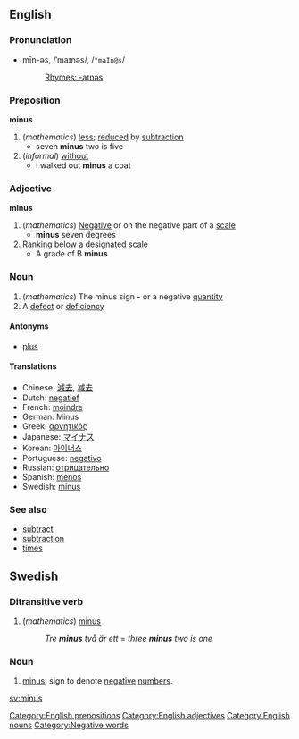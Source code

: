 ==English==
===Pronunciation===
*mīn-əs, /ˈmaɪnəs/, /<tt>"maIn@s</tt>/
*:[[Rhymes:English:-aɪnəs|Rhymes: -aɪnəs]]

===Preposition===
'''minus'''
#(''mathematics'') [[less]]; [[reduce]]d by [[subtraction]]
#* seven '''minus''' two is five
#(''informal'') [[without]]
#* I walked out '''minus''' a coat
===Adjective===
'''minus'''
#(''mathematics'') [[Negative]] or on the negative part of a [[scale]]
#* '''minus''' seven degrees
#[[Rank]]ing below a designated scale
#* A grade of B '''minus'''
===Noun===
#(''mathematics'') The minus sign '''-''' or a negative [[quantity]]
#A [[defect]] or [[deficiency]]

====Antonyms====
*[[plus]]

====Translations====
*Chinese: [[減去]], [[减去]]
*Dutch: [[negatief]]
*French: [[moindre]]
*German: Minus
*Greek: [[αρνητικός]]
*Japanese: [[マイナス]]
*Korean: [[마이너스]]
*Portuguese: [[negativo]]
*Russian: [[отрицательно]]
*Spanish: [[menos]]
*Swedish: [[minus#Swedish|minus]]

===See also===
*[[subtract]]
*[[subtraction]]
*[[times]]

==Swedish==
===Ditransitive verb===
#(''mathematics'') [[minus#English|minus]]
#:''Tre '''''minus''''' två är ett'' = ''three '''''minus''''' two is one''

===Noun===
#[[minus#English|minus]]; sign to denote [[negative]] [[number]]s.

[[Category:English prepositions]]
[[Category:English adjectives]]
[[Category:English nouns]]
[[Category:Negative words]]

[[sv:minus]]